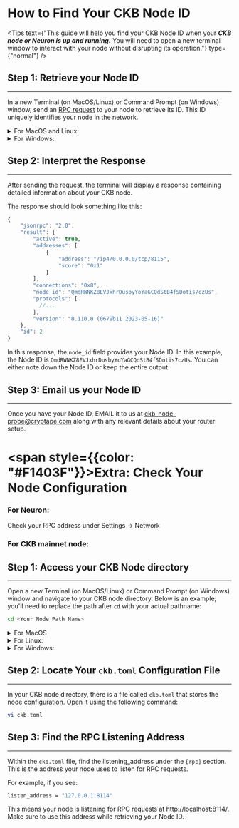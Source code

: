 <MarginContainer top={3.06} />

# How to Find Your CKB Node ID
<MarginContainer top={2} />

<Tips text={"This guide will help you find your CKB Node ID when your ***CKB node or Neuron is up and running.*** You will need to open a new terminal window to interact with your node without disrupting its operation."} type={"normal"} />

<MarginContainer top={2.5} />

## Step 1: Retrieve your Node ID
<MarginContainer top={0.5} />

---

<MarginContainer top={1} />

In a new Terminal (on MacOS/Linux) or Command Prompt (on Windows) window, send an [RPC request](https://github.com/nervosnetwork/ckb/tree/develop/rpc#method-local_node_info) to your node to retrieve its ID. This ID uniquely identifies your node in the network.

<MarginContainer top={1.5} />

<details>
    <summary>For MacOS and Linux:</summary>
    ```bash
        curl -X "POST" "http://localhost:8114/" \
        -H 'Content-Type: application/json' \
        -d $'{
        "id": 2,
        "jsonrpc": "2.0",
        "method": "local_node_info",
        "params": []
    }'
    ```
</details>

<MarginContainer top={1.5} />

<details>
    <summary>For Windows:</summary>
    ```bash
    $uri = "http://localhost:8114/"
    $headers = @{"Content-Type" = "application/json"}
    $body = @{
        "id" = 2
        "jsonrpc" = "2.0"
        "method" = "local_node_info"
        "params" = @()
    } | ConvertTo-Json

    $response = Invoke-RestMethod -Method Post -Uri $uri -Headers $headers -Body $body
    $response
    ```
</details>

<MarginContainer top={1.5} />

<TipsArea type="note" text="If you have changed the default RPC address `http://localhost:8114/` in your CKB [node configuration](#extra-check-your-node-configuration), make sure to replace it in the commands above." />

<MarginContainer top={2.5} />

## Step 2: Interpret the Response

<MarginContainer top={0.5} />

---

<MarginContainer top={1} />

After sending the request, the terminal will display a response containing detailed information about your CKB node.

<MarginContainer top={1} />

The response should look something like this:

<MarginContainer top={1} />

```javascript
{
    "jsonrpc": "2.0",
    "result": {
        "active": true,
        "addresses": [
            {
                "address": "/ip4/0.0.0.0/tcp/8115",
                "score": "0x1"
            }
        ],
        "connections": "0x8",
        "node_id": "QmdRWNKZ8EVJxhrDusbyYoYaGCQdStB4fSDotis7czUs",
        "protocols": [
          //...
        ],
        "version": "0.110.0 (0679b11 2023-05-16)"
    },
    "id": 2
}
```

<MarginContainer top={1.5} />

In this response, the `node_id` field provides your Node ID. In this example, the Node ID is `QmdRWNKZ8EVJxhrDusbyYoYaGCQdStB4fSDotis7czUs`. You can either note down the Node ID or keep the entire output.

<MarginContainer top={2.5} />

## Step 3: Email us your Node ID

<MarginContainer top={0.5} />

---

<MarginContainer top={1} />

Once you have your Node ID, EMAIL it to us at [ckb-node-probe@cryptape.com](ckb-node-probe@cryptape.com) along with any relevant details about your router setup.

<MarginContainer top={4} />

# <span style={{color: "#F1403F"}}>Extra:</span> Check Your Node Configuration

<MarginContainer top={1.5} />

<Tips type="note" text="If you're unsure about your RPC address, follow the steps below to verify it:" />

<MarginContainer top={1.5} />

### For Neuron:

<MarginContainer top={0.5} />

Check your RPC address under Settings -> Network

<MarginContainer top={2} />

### For CKB mainnet node:

<MarginContainer top={1} />

## Step 1: Access your CKB Node directory

<MarginContainer top={0.5} />

---

<MarginContainer top={1} />


Open a new Terminal (on MacOS/Linux) or Command Prompt (on Windows) window and navigate to your CKB node directory. Below is an example; you'll need to replace the path after `cd` with your actual pathname:

<MarginContainer top={1} />

```bash
cd <Your Node Path Name>
```

<MarginContainer top={1.5} />

<details>
    <summary>For MacOS</summary>
    ```bash
    cd /Users/[UserName]/Documents/ckb_v0.108.1_aarch64-apple-darwin
    ```
</details>

<MarginContainer top={1.5} />

<details>
    <summary>For Linux:</summary>
    ```bash
    # Here we assume you download ckb from our Github's release page and untar-ed it directly
    # possible previous steps:
    # cd ~/Downloads && \
    # wget https://github.com/nervosnetwork/ckb/releases/download/v0.111.0-rc8/ckb_v0.111.0-rc8_x86_64-unknown-linux-gnu.tar.gz && \
    # tar -xvf ckb_v0.111.0-rc8_x86_64-unknown-linux-gnu.tar.gz
    cd ~/Downloads/ckb_v0.111.0-rc8_x86_64-unknown-linux-gnu
    ```
</details>

<MarginContainer top={1.5} />

<details>
    <summary>For Windows:</summary>
    ```bash
    cd C:\ckb\ckb_v0.104.1_x86_64-pc-windows-msvc
    ```
</details>

<MarginContainer top={2.5} />

## Step 2: Locate Your `ckb.toml` Configuration File

<MarginContainer top={0.5} />

---
In your CKB node directory, there is a file called `ckb.toml` that stores the node configuration. Open it using the following command:

<MarginContainer top={1} />

```bash
vi ckb.toml
```

<MarginContainer top={2.5} />

## Step 3: Find the RPC Listening Address

<MarginContainer top={1} />

---

<MarginContainer top={1} />

Within the `ckb.toml` file, find the listening_address under the `[rpc]` section. This is the address your node uses to listen for RPC requests.

For example, if you see:

<MarginContainer top={1} />

```bash
listen_address = "127.0.0.1:8114"
```

<MarginContainer top={1.5} />

This means your node is listening for RPC requests at http://localhost:8114/. Make sure to use this address while retrieving your Node ID.

<MarginContainer bottom={3} />

